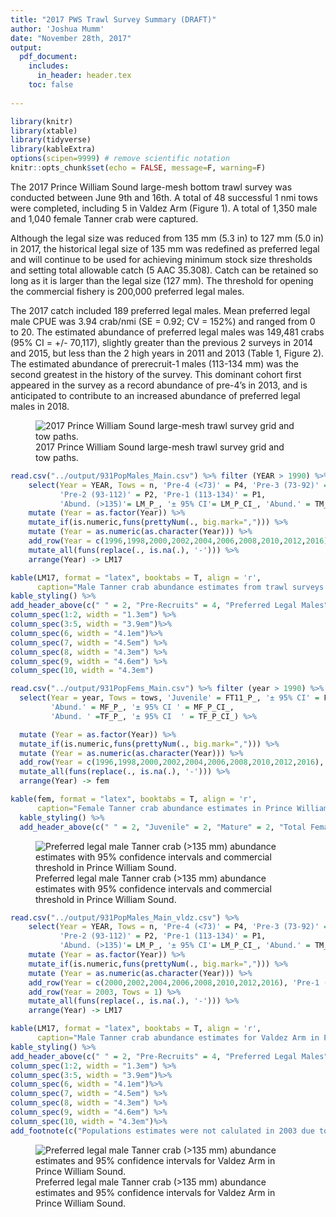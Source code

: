 ```yaml
---
title: "2017 PWS Trawl Survey Summary (DRAFT)"
author: 'Joshua Mumm'      
date: "November 28th, 2017"
output:
  pdf_document:
    includes:
      in_header: header.tex
    toc: false
    
---
```

```r
library(knitr)
library(xtable)
library(tidyverse)
library(kableExtra)
options(scipen=9999) # remove scientific notation
knitr::opts_chunk$set(echo = FALSE, message=F, warning=F)
```

The 2017 Prince William Sound large-mesh bottom trawl survey was conducted between June 9th and 16th.  A total of 48 successful 1 nmi tows were completed, including 5 in Valdez Arm (Figure 1).  A total of 1,350 male and 1,040 female Tanner crab were captured.

Although the legal size was reduced from 135 mm (5.3 in) to 127 mm (5.0 in) in 2017, the historical legal size of 135 mm was redefined as preferred legal and will continue to be used for achieving minimum stock size thresholds and setting total allowable catch (5 AAC 35.308).  Catch can be retained so long as it is larger than the legal size (127 mm).   The threshold for opening the commercial fishery is 200,000 preferred legal males.

The 2017 catch included 189 preferred legal males.  Mean preferred legal male CPUE was 3.94 crab/nmi (SE = 0.92; CV = 152%) and ranged from 0 to 20.  The estimated abundance of preferred legal males was 149,481 crabs (95% CI = +/- 70,117), slightly greater than the previous 2 surveys in 2014 and 2015, but less than the 2 high years in 2011 and 2013 (Table 1, Figure 2).  The estimated abundance of prerecruit-1 males (113-134 mm) was the second greatest in the history of the survey.  This dominant cohort first appeared in the survey as a record abundance of pre-4’s in 2013, and is anticipated to contribute to an increased abundance of preferred legal males in 2018.      
\listoftables
\listoffigures

![2017 Prince William Sound large-mesh trawl survey grid and tow paths.](../figs/2017_PWS_Lg_Mesh_Survey_8by11_TowPaths_171128.png)

\hfill\break
\hfill\break
\hfill\break

\newpage
```r
read.csv("../output/931PopMales_Main.csv") %>% filter (YEAR > 1990) %>%
    select(Year = YEAR, Tows = n, 'Pre-4 (<73)' = P4, 'Pre-3 (73-92)' = P3,
           'Pre-2 (93-112)' = P2, 'Pre-1 (113-134)' = P1,
           'Abund. (>135)'= LM_P_, '± 95% CI'= LM_P_CI_, 'Abund.' = TM_P_, '± 95% CI '= TM_P_CI_ ) %>%
    mutate (Year = as.factor(Year)) %>%
    mutate_if(is.numeric,funs(prettyNum(., big.mark=","))) %>%
    mutate (Year = as.numeric(as.character(Year))) %>%
    add_row(Year = c(1996,1998,2000,2002,2004,2006,2008,2010,2012,2016), 'Pre-1 (113-134)' = rep('No_Survey',10)) %>%
    mutate_all(funs(replace(., is.na(.), '-'))) %>%
    arrange(Year) -> LM17

kable(LM17, format = "latex", booktabs = T, align = 'r',
      caption="Male Tanner crab abundance estimates from trawl surveys in Prince William Sound, 1991-2017. Parenthetical size limits are carapace width in millimeters.") %>%
kable_styling() %>%
add_header_above(c(" " = 2, "Pre-Recruits" = 4, "Preferred Legal Males" = 2, "Total Males" = 2))%>%
column_spec(1:2, width = "1.3em") %>%
column_spec(3:5, width = "3.9em")%>%
column_spec(6, width = "4.1em")%>%
column_spec(7, width = "4.5em") %>%
column_spec(8, width = "4.3em") %>%
column_spec(9, width = "4.6em") %>%
column_spec(10, width = "4.3em")
```  

```r
read.csv("../output/931PopFems_Main.csv") %>% filter (year > 1990) %>% 
  select(Year = year, Tows = tows, 'Juvenile' = FT11_P_, '± 95% CI' = FT11_P_CI_,
         'Abund.' = MF_P_, '± 95% CI ' = MF_P_CI_,
         'Abund. ' =TF_P_, '± 95% CI  ' = TF_P_CI_) %>%

  mutate (Year = as.factor(Year)) %>%
  mutate_if(is.numeric,funs(prettyNum(., big.mark=","))) %>%
  mutate (Year = as.numeric(as.character(Year))) %>%
  add_row(Year = c(1996,1998,2000,2002,2004,2006,2008,2010,2012,2016), 'Abund.' = rep('No_Survey',10)) %>%
  mutate_all(funs(replace(., is.na(.), '-'))) %>%
  arrange(Year) -> fem

kable(fem, format = "latex", booktabs = T, align = 'r',
      caption="Female Tanner crab abundance estimates in Prince William Sound.") %>%
  kable_styling() %>%
  add_header_above(c(" " = 2, "Juvenile" = 2, "Mature" = 2, "Total Females" = 2))
```
\hfill\break
\hfill\break
\hfill\break

![Preferred legal male Tanner crab (>135 mm) abundance estimates with 95% confidence intervals and commercial threshold in Prince William Sound.](../figs/T06LM.png)

```r
read.csv("../output/931PopMales_Main_vldz.csv") %>% 
    select(Year = YEAR, Tows = n, 'Pre-4 (<73)' = P4, 'Pre-3 (73-92)' = P3,
           'Pre-2 (93-112)' = P2, 'Pre-1 (113-134)' = P1,
           'Abund. (>135)'= LM_P_, '± 95% CI'= LM_P_CI_, 'Abund.' = TM_P_, '± 95% CI '= TM_P_CI_ ) %>%
    mutate (Year = as.factor(Year)) %>%
    mutate_if(is.numeric,funs(prettyNum(., big.mark=","))) %>%
    mutate (Year = as.numeric(as.character(Year))) %>%
    add_row(Year = c(2000,2002,2004,2006,2008,2010,2012,2016), 'Pre-1 (113-134)' = rep('No_Survey',8)) %>%
    add_row(Year = 2003, Tows = 1) %>%
    mutate_all(funs(replace(., is.na(.), '-'))) %>%
    arrange(Year) -> LM17

kable(LM17, format = "latex", booktabs = T, align = 'r',
      caption="Male Tanner crab abundance estimates for Valdez Arm in Prince William Sound.") %>%
kable_styling() %>%
add_header_above(c(" " = 2, "Pre-Recruits" = 4, "Preferred Legal Males" = 2, "Total Males" = 2))%>%
column_spec(1:2, width = "1.3em") %>%
column_spec(3:5, width = "3.9em")%>%
column_spec(6, width = "4.1em")%>%
column_spec(7, width = "4.5em") %>%
column_spec(8, width = "4.3em") %>%
column_spec(9, width = "4.6em") %>%
column_spec(10, width = "4.3em")%>% 
add_footnote(c("Populations estimates were not calulated in 2003 due to insufficient sample size."), notation = "alphabet")
```
![Preferred legal male Tanner crab (>135 mm) abundance estimates and 95% confidence intervals for Valdez Arm in Prince William Sound.](../figs/T06LM_vldz.png)





